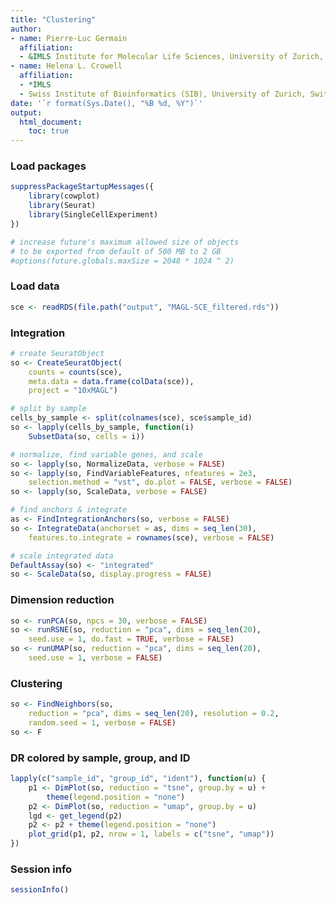 ```yaml
---
title: "Clustering"
author: 
- name: Pierre-Luc Germain
  affiliation:
  - &IMLS Institute for Molecular Life Sciences, University of Zurich, Switzerland
- name: Helena L. Crowell
  affiliation: 
  - *IMLS
  - Swiss Institute of Bioinformatics (SIB), University of Zurich, Switzerland
date: '`r format(Sys.Date(), "%B %d, %Y")`'
output:
  html_document:
    toc: true
---
```


### Load packages
```r
suppressPackageStartupMessages({
    library(cowplot)
    library(Seurat)
    library(SingleCellExperiment)
})

# increase future's maximum allowed size of objects 
# to be exported from default of 500 MB to 2 GB
#options(future.globals.maxSize = 2048 * 1024 ^ 2) 
```

### Load data
```r
sce <- readRDS(file.path("output", "MAGL-SCE_filtered.rds"))
```

### Integration
```r
# create SeuratObject
so <- CreateSeuratObject(
    counts = counts(sce),
    meta.data = data.frame(colData(sce)),
    project = "10xMAGL")

# split by sample
cells_by_sample <- split(colnames(sce), sce$sample_id)
so <- lapply(cells_by_sample, function(i)
    SubsetData(so, cells = i))

# normalize, find variable genes, and scale
so <- lapply(so, NormalizeData, verbose = FALSE)
so <- lapply(so, FindVariableFeatures, nfeatures = 2e3, 
    selection.method = "vst", do.plot = FALSE, verbose = FALSE)
so <- lapply(so, ScaleData, verbose = FALSE)

# find anchors & integrate
as <- FindIntegrationAnchors(so, verbose = FALSE)
so <- IntegrateData(anchorset = as, dims = seq_len(30), 
    features.to.integrate = rownames(sce), verbose = FALSE)

# scale integrated data
DefaultAssay(so) <- "integrated"
so <- ScaleData(so, display.progress = FALSE)
```

### Dimension reduction
```r
so <- runPCA(so, npcs = 30, verbose = FALSE)
so <- runRSNE(so, reduction = "pca", dims = seq_len(20), 
    seed.use = 1, do.fast = TRUE, verbose = FALSE)
so <- runUMAP(so, reduction = "pca", dims = seq_len(20),
    seed.use = 1, verbose = FALSE)
```

### Clustering
```r
so <- FindNeighbors(so, 
    reduction = "pca", dims = seq_len(20), resolution = 0.2,
    random.seed = 1, verbose = FALSE)
so <- F
```

### DR colored by sample, group, and ID
```r
lapply(c("sample_id", "group_id", "ident"), function(u) {
    p1 <- DimPlot(so, reduction = "tsne", group.by = u) +
        theme(legend.position = "none")
    p2 <- DimPlot(so, reduction = "umap", group.by = u)
    lgd <- get_legend(p2)
    p2 <- p2 + theme(legend.position = "none")
    plot_grid(p1, p2, nrow = 1, labels = c("tsne", "umap"))
})
```

### Session info
```r
sessionInfo()
```
